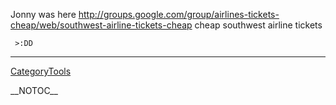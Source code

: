 Jonny was here http://groups.google.com/group/airlines-tickets-cheap/web/southwest-airline-tickets-cheap cheap southwest airline tickets
  >:DD
----
[[CategoryTools]]

__NOTOC__